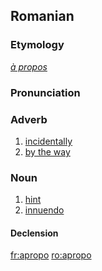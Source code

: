 ==Romanian==

===Etymology===
{{F.|ro}} ''[[à propos]]''

===Pronunciation===
{{IPA|/a.pro'po/|lang=ro}}

===Adverb===
{{ro-adv}}

# [[incidentally]]
# [[by the way]]

===Noun===
{{ro-noun|gend=n|pl=apropouri}}

# [[hint]]
# [[innuendo]]

====Declension====
{{ro-noun-n|pl=apropouri|def=apropoul}}

[[fr:apropo]]
[[ro:apropo]]